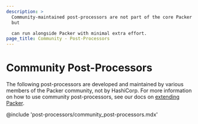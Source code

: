 ```yaml
---
description: >
  Community-maintained post-processors are not part of the core Packer binary,
  but

  can run alongside Packer with minimal extra effort.
page_title: Community - Post-Processors
---
```


# Community Post-Processors

The following post-processors are developed and maintained by various members of the
Packer community, not by HashiCorp. For more information on how to use community
post-processors, see our docs on [extending Packer](/packer/docs/plugins/creation).

@include 'post-processors/community_post-processors.mdx'
